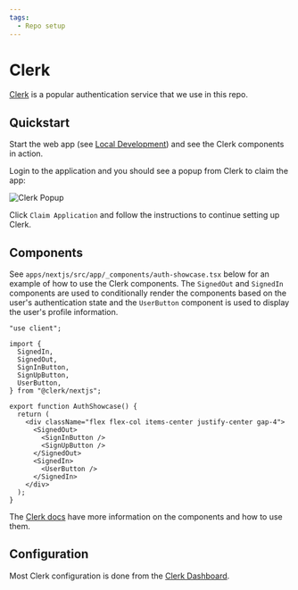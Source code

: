 ```yaml
---
tags:
  - Repo setup
---
```


# Clerk

[Clerk](https://clerk.com/docs) is a popular authentication service that we use in this repo.

## Quickstart

Start the web app (see [Local Development](/repo-configuration/project-structure/apps/next/local-development)) and see the Clerk components in action.

Login to the application and you should see a popup from Clerk to claim the app:

![Clerk Popup](clerk-popup.png)

Click `Claim Application` and follow the instructions to continue setting up Clerk.

## Components

See `apps/nextjs/src/app/_components/auth-showcase.tsx` below for an example of how to use the Clerk components. The `SignedOut` and `SignedIn` components are used to conditionally render the components based on the user's authentication state and the `UserButton` component is used to display the user's profile information.

```tsx
"use client";

import {
  SignedIn,
  SignedOut,
  SignInButton,
  SignUpButton,
  UserButton,
} from "@clerk/nextjs";

export function AuthShowcase() {
  return (
    <div className="flex flex-col items-center justify-center gap-4">
      <SignedOut>
        <SignInButton />
        <SignUpButton />
      </SignedOut>
      <SignedIn>
        <UserButton />
      </SignedIn>
    </div>
  );
}
```

The [Clerk docs](https://clerk.com/docs/components/overview) have more information on the components and how to use them.

## Configuration

Most Clerk configuration is done from the [Clerk Dashboard](https://dashboard.clerk.com/).
